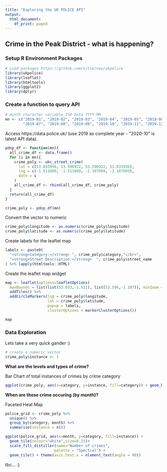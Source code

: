 ```yaml
---
title: "Exploring the UK POLICE API"
output:
  html_document:
    df_print: paged
---
```


## Crime in the Peak District - what is happening? 

### Setup R Environment Packages

```r
# Load packages https://github.com/njtierney/ukpolice
library(ukpolice)
library(leaflet)
library(htmltools)
library(ggplot2)
library(dplyr)
```

### Create a function to query API

```r
# month character variable ISO Date YYYY-MM
mn <- c("2019-01", "2019-02", "2019-03", "2019-04", "2019-05", "2019-06",
        "2019-07", "2019-08", "2019-09", "2019-10", "2019-11", "2019-12")
```

Access https://data.police.uk/ (use 2019 as complete year - "2020-10" is latest API data).

```r
pdnp_df <- function(mn){
  all_crime_df <- data.frame()
  for (i in mn){
    crime_poly <- ukc_street_crime(
      lat = c(53.033956, 53.596922, 53.596922, 53.033956),
      lng = c(-1.511089, -1.511089, -2.107609, -2.107609),
      date = i
    )
    all_crime_df <- rbind(all_crime_df, crime_poly)
  }
  return(all_crime_df)
}

crime_poly <- pdnp_df(mn)
```

Convert the vector to numeric

```r
crime_poly$longitude <- as.numeric(crime_poly$longitude)
crime_poly$latitude <- as.numeric(crime_poly$latitude)
```

Create labels for the leaflet map

```r
labels <- paste0(
  "<strong>Category:</strong> ", crime_poly$category,"</br>",
  "<strong>Street Description:</strong>  ", crime_poly$street_name
) %>% lapply(htmltools::HTML)
```

Create the leaflet map widget

```r
map <- leaflet(options=leafletOptions(
  maxBounds = list(list(53.033,-1.511), list(53.596,-2.107)), minZoom = 7)) %>%
  addTiles() %>% 
  addCircleMarkers(lng = crime_poly$longitude, 
                   lat = crime_poly$latitude,
                   popup = labels,
                   clusterOptions = markerClusterOptions())
```

```r
map
```


### Data Exploration

Lets take a very quick gander :)

```r
# create a numeric vector
crime_poly$instance <- 1
```

**What are the levels and types of crime?**

Bar Chart of total instances of crimes by crime category

```r
ggplot(crime_poly, aes(x=category, y=instance, fill=category)) + geom_bar(stat="identity") + theme(axis.text.x = element_text(angle = 90))
```

**When are these crime occuring (by month)?**

Faceted Heat Map

```r
police_grid <- crime_poly %>%
  unique() %>%
  group_by(category, month) %>%
  summarise(instance = n())

ggplot(police_grid, aes(x=month, y=category, fill=instance)) +
  geom_tile(colour="white",size=0.25)+
  scale_fill_distiller(name="Number of crimes",
                      palette = "Spectral") +
  geom_tile() + theme(axis.text.x = element_text(angle = 90))
```



tbc... :)






























